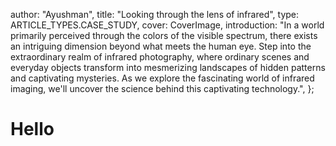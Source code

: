 
  author: "Ayushman",
  title: "Looking through the lens of infrared",
  type: ARTICLE_TYPES.CASE_STUDY,
  cover: CoverImage,
  introduction:
    "In a world primarily perceived through the colors of the visible spectrum, there exists an intriguing dimension beyond what meets the human eye. Step into the extraordinary realm of infrared photography, where ordinary scenes and everyday objects transform into mesmerizing landscapes of hidden patterns and captivating mysteries. As we explore the fascinating world of infrared imaging, we'll uncover the science behind this captivating technology.",
};

# Hello
